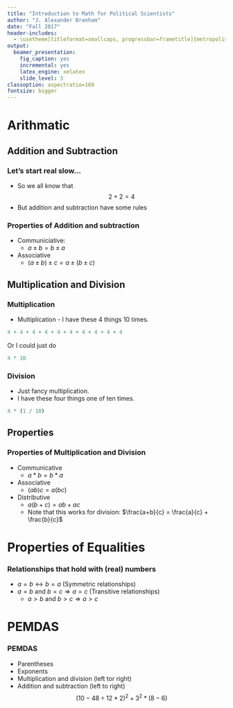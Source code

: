 ```yaml
---
title: "Introduction to Math for Political Scientists"
author: "J. Alexander Branham"
date: "Fall 2017"
header-includes: 
  - \usetheme[titleformat=smallcaps, progressbar=frametitle]{metropolis}
output:
  beamer_presentation:
    fig_caption: yes
    incremental: yes
    latex_engine: xelatex
    slide_level: 3
classoption: aspectratio=169
fontsize: bigger
---
```


# Arithmatic
## Addition and Subtraction
### Let's start real slow...
* So we all know that
$$2 + 2 = 4$$
* But addition and subtraction have some rules

### Properties of Addition and subtraction
* Communiciative:
    + $a \pm b = b \pm a$
* Associative
    + $(a \pm b) \pm c = a \pm (b\pm c)$

## Multiplication and Division
### Multiplication
* Multiplication - I have these 4 things 10 times.
```r
4 + 4 + 4 + 4 + 4 + 4 + 4 + 4 + 4 + 4
```
\pause
Or I could just do
```r
4 * 10
```

### Division
* Just fancy multiplication.
\pause
* I have these four things one of ten times.
```r
4 * (1 / 10)
```

## Properties
### Properties of Multiplication and Division
* Communicative
    + $a * b = b * a$
* Associative
    + $(ab)c = a(bc)$
* Distributive
    + $a(b+c) = ab + ac$
    + Note that this works for division: $\frac{a+b}{c} = \frac{a}{c} + \frac{b}{c}$

# Properties of Equalities
### Relationships that hold with (real) numbers
* $a=b \longleftrightarrow b=a$ (Symmetric relationships)
* $a = b$ and $b=c \Rightarrow a=c$ (Transitive relationships)
    + $a>b$ and $b>c \Rightarrow a>c$

# PEMDAS
### PEMDAS
* Parentheses
* Exponents
* Multiplication and division (left tor right)
* Addition and subtraction (left to right)
$$(10-48\div 12 * 2)^2 + 3^2 * (8-6)$$
